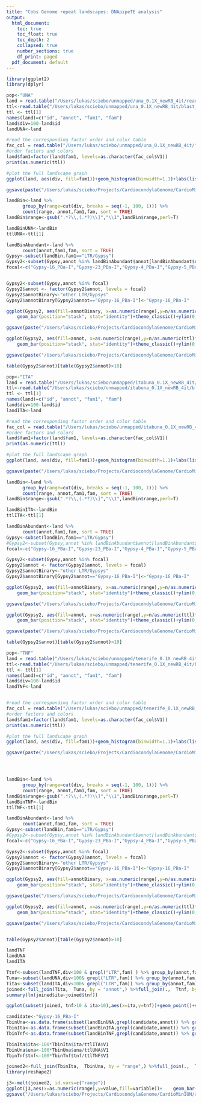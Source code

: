 ```yaml
---
title: "Cobs Genome repeat landscapes: DNApipeTE analysis"
output:
  html_document:
    toc: true
    toc_float: true
    toc_depth: 2
    collapsed: true
    number_sections: true
    df_print: paged
  pdf_document: default
---
```

<STYLE TYPE="text/css">
<!--
  td{
    font-family: Arial; 
    font-size: 8pt;
    padding:0px;
    cellpadding="0";
    cellspacing="0"
  }
  th {
    font-family: Arial; 
    font-size: 8pt;
    height: 20px;
    font-weight: bold;
    text-align: right;
    background-color: #ccccff;
  }
  table { 
    border-spacing: 0px;
    border-collapse: collapse;
  }
--->
</STYLE>


```r
library(ggplot2)
library(dplyr)
```

```r
pop<-"UNA"
land = read.table("/Users/lukas/sciebo/unmapped/una_0.1X_newRB_4it/reads_landscape")
ttl<-read.table("/Users/lukas/sciebo/unmapped/una_0.1X_newRB_4it/blast_reads.counts")
ttl <- ttl[1]
names(land)=c("id", "annot", "fam1", "fam")
land$div=100-land$id
landUNA<-land

#read the corresponding factor order and color table
fac_col = read.table("/Users/lukas/sciebo/unmapped/una_0.1X_newRB_4it/factors_and_colors")
#order factors and colors
land$fam1=factor(land$fam1, levels=as.character(fac_col$V1))
print(as.numeric(ttl))

#plot the full landscape graph
ggplot(land, aes(div, fill=fam1))+geom_histogram(binwidth=1.1)+labs(list(x="Divergence from dnaPipeTE contig (%)", y="Genome percent"))+coord_cartesian(xlim = c(0, 35))+scale_fill_manual(values=as.character(fac_col$V3))+guides(fill=guide_legend(ncol=3))+scale_y_continuous(labels=function(x)signif(x/as.numeric(ttl)*100, 3))+theme_classic()+ggtitle(pop)+theme(legend.direction ="vertical",legend.position = "bottom")

ggsave(paste("/Users/lukas/sciebo/Projects/CardiocondylaGenome/CardioMinION/analyses/DNApipeTE/landscape.",pop,".pdf",sep=""), height=12, width=10)

landBin<-land %>%
      group_by(range=cut(div, breaks = seq(-1, 100, 1))) %>%
      count(range, annot,fam1,fam, sort = TRUE)
landBin$range<-gsub(".*?\\,(.*?)\\]","\\1",landBin$range,perl=T)

landBinUNA<-landBin
ttlUNA<-ttl[1]

landBinAbundant<-land %>%
      count(annot,fam1,fam, sort = TRUE)
Gypsy<-subset(landBin,fam1=="LTR/Gypsy")
Gypsy2<-subset(Gypsy,annot %in% landBinAbundant$annot[landBinAbundant$n>100])
focal<-c("Gypsy-16_PBa-I","Gypsy-23_PBa-I","Gypsy-4_PBa-I","Gypsy-5_PBa-I","Gypsy-9_PBa-I","Gypsy-9_CFl-I","Gypsy-6_PBa-I","Gypsy-7_CFl-I","Gypsy-14_PBa-I","Gypsy-1_ACe-I","Gypsy-6_AEc-I","Gypsy-7_ACe-I","Gypsy-11_CFl-I","Gypsy-27_SI-I")


Gypsy2<-subset(Gypsy,annot %in% focal)
Gypsy2$annot <- factor(Gypsy2$annot, levels = focal)
Gypsy2$annotBinary<-"other LTR/Gypsys"
Gypsy2$annotBinary[Gypsy2$annot=="Gypsy-16_PBa-I"]<-"Gypsy-16_PBa-I"

ggplot(Gypsy2, aes(fill=annotBinary, x=as.numeric(range),y=n/as.numeric(ttl)*100 )) +
    geom_bar(position="stack", stat="identity")+theme_classic()+ylim(0,.5)+xlab("Divergence (%)")+ylab("Genome (%)")+scale_fill_manual(values=c("Gypsy-16_PBa-I"="steelblue","other LTR/Gypsys"="grey80"))+ggtitle(pop)

ggsave(paste("/Users/lukas/sciebo/Projects/CardiocondylaGenome/CardioMinION/analyses/DNApipeTE/",pop,".Gypsy.pdf",sep=""))

ggplot(Gypsy2, aes(fill=annot, x=as.numeric(range),y=n/as.numeric(ttl)*100 )) +
    geom_bar(position="stack", stat="identity")+theme_classic()+ylim(0,.5)+xlab("Divergence (%)")+ylab("Genome (%)")+ggtitle(pop)

ggsave(paste("/Users/lukas/sciebo/Projects/CardiocondylaGenome/CardioMinION/analyses/DNApipeTE/",pop,".Gypsy.detail.pdf",sep=""))

table(Gypsy2$annot)[table(Gypsy2$annot)>10]
```

```r
pop<-"ITA"
land = read.table("/Users/lukas/sciebo/unmapped/itabuna_0.1X_newRB_4it/reads_landscape")
ttl<-read.table("/Users/lukas/sciebo/unmapped/itabuna_0.1X_newRB_4it/blast_reads.counts")
ttl <- ttl[1]
names(land)=c("id", "annot", "fam1", "fam")
land$div=100-land$id
landITA<-land

#read the corresponding factor order and color table
fac_col = read.table("/Users/lukas/sciebo/unmapped/itabuna_0.1X_newRB_4it/factors_and_colors")
#order factors and colors
land$fam1=factor(land$fam1, levels=as.character(fac_col$V1))
print(as.numeric(ttl))

#plot the full landscape graph
ggplot(land, aes(div, fill=fam1))+geom_histogram(binwidth=1.1)+labs(list(x="Divergence from dnaPipeTE contig (%)", y="Genome percent"))+coord_cartesian(xlim = c(0, 35))+scale_fill_manual(values=as.character(fac_col$V3))+guides(fill=guide_legend(ncol=3))+scale_y_continuous(labels=function(x)signif(x/as.numeric(ttl)*100, 3))+theme_classic()+ggtitle(pop)+theme(legend.direction ="vertical",legend.position = "bottom")

ggsave(paste("/Users/lukas/sciebo/Projects/CardiocondylaGenome/CardioMinION/analyses/DNApipeTE/landscape.",pop,".pdf",sep=""), height=12, width=10)

landBin<-land %>%
      group_by(range=cut(div, breaks = seq(-1, 100, 1))) %>%
      count(range, annot,fam1,fam, sort = TRUE)
landBin$range<-gsub(".*?\\,(.*?)\\]","\\1",landBin$range,perl=T)

landBinITA<-landBin
ttlITA<-ttl[1]

landBinAbundant<-land %>%
      count(annot,fam1,fam, sort = TRUE)
Gypsy<-subset(landBin,fam1=="LTR/Gypsy")
#Gypsy2<-subset(Gypsy,annot %in% landBinAbundant$annot[landBinAbundant$n>100])
focal<-c("Gypsy-16_PBa-I","Gypsy-23_PBa-I","Gypsy-4_PBa-I","Gypsy-5_PBa-I","Gypsy-9_PBa-I","Gypsy-9_CFl-I","Gypsy-6_PBa-I","Gypsy-7_CFl-I","Gypsy-14_PBa-I","Gypsy-1_ACe-I","Gypsy-6_AEc-I","Gypsy-7_ACe-I","Gypsy-11_CFl-I","Gypsy-27_SI-I")

Gypsy2<-subset(Gypsy,annot %in% focal)
Gypsy2$annot <- factor(Gypsy2$annot, levels = focal)
Gypsy2$annotBinary<-"other LTR/Gypsys"
Gypsy2$annotBinary[Gypsy2$annot=="Gypsy-16_PBa-I"]<-"Gypsy-16_PBa-I"

ggplot(Gypsy2, aes(fill=annotBinary, x=as.numeric(range),y=n/as.numeric(ttl)*100 )) +
    geom_bar(position="stack", stat="identity")+theme_classic()+ylim(0,.5)+xlab("Divergence (%)")+ylab("Genome (%)")+scale_fill_manual(values=c("Gypsy-16_PBa-I"="steelblue","other LTR/Gypsys"="grey80"))+ggtitle(pop)

ggsave(paste("/Users/lukas/sciebo/Projects/CardiocondylaGenome/CardioMinION/analyses/DNApipeTE/",pop,".Gypsy.pdf",sep=""))

ggplot(Gypsy2, aes(fill=annot, x=as.numeric(range),y=n/as.numeric(ttl)*100 )) +
    geom_bar(position="stack", stat="identity")+theme_classic()+ylim(0,.5)+xlab("Divergence (%)")+ylab("Genome (%)")+ggtitle(pop)

ggsave(paste("/Users/lukas/sciebo/Projects/CardiocondylaGenome/CardioMinION/analyses/DNApipeTE/",pop,".Gypsy.detail.pdf",sep=""))

table(Gypsy2$annot)[table(Gypsy2$annot)>10]
```

```r
pop<-"TNF"
land = read.table("/Users/lukas/sciebo/unmapped/tenerife_0.1X_newRB_4it/reads_landscape")
ttl<-read.table("/Users/lukas/sciebo/unmapped/tenerife_0.1X_newRB_4it/blast_reads.counts")
ttl <- ttl[1]
names(land)=c("id", "annot", "fam1", "fam")
land$div=100-land$id
landTNF<-land


#read the corresponding factor order and color table
fac_col = read.table("/Users/lukas/sciebo/unmapped/tenerife_0.1X_newRB_4it/factors_and_colors")
#order factors and colors
land$fam1=factor(land$fam1, levels=as.character(fac_col$V1))
print(as.numeric(ttl))

#plot the full landscape graph
ggplot(land, aes(div, fill=fam1))+geom_histogram(binwidth=1.1)+labs(list(x="Divergence from dnaPipeTE contig (%)", y="Genome percent"))+coord_cartesian(xlim = c(0, 35))+scale_fill_manual(values=as.character(fac_col$V3))+guides(fill=guide_legend(ncol=3))+scale_y_continuous(labels=function(x)signif(x/as.numeric(ttl)*100, 3))+theme_classic()+ggtitle(pop)+theme(legend.direction ="vertical",legend.position = "bottom")

ggsave(paste("/Users/lukas/sciebo/Projects/CardiocondylaGenome/CardioMinION/analyses/DNApipeTE/landscape.",pop,".pdf",sep=""), height=12, width=10)




landBin<-land %>%
      group_by(range=cut(div, breaks = seq(-1, 100, 1))) %>%
      count(range, annot,fam1,fam, sort = TRUE)
landBin$range<-gsub(".*?\\,(.*?)\\]","\\1",landBin$range,perl=T)
landBinTNF<-landBin
ttlTNF<-ttl[1]

landBinAbundant<-land %>%
      count(annot,fam1,fam, sort = TRUE)
Gypsy<-subset(landBin,fam1=="LTR/Gypsy")
#Gypsy2<-subset(Gypsy,annot %in% landBinAbundant$annot[landBinAbundant$n>100])
focal<-c("Gypsy-16_PBa-I","Gypsy-23_PBa-I","Gypsy-4_PBa-I","Gypsy-5_PBa-I","Gypsy-9_PBa-I","Gypsy-9_CFl-I","Gypsy-6_PBa-I","Gypsy-7_CFl-I","Gypsy-14_PBa-I","Gypsy-1_ACe-I","Gypsy-6_AEc-I","Gypsy-7_ACe-I","Gypsy-11_CFl-I","Gypsy-27_SI-I")

Gypsy2<-subset(Gypsy,annot %in% focal)
Gypsy2$annot <- factor(Gypsy2$annot, levels = focal)
Gypsy2$annotBinary<-"other LTR/Gypsys"
Gypsy2$annotBinary[Gypsy2$annot=="Gypsy-16_PBa-I"]<-"Gypsy-16_PBa-I"

ggplot(Gypsy2, aes(fill=annotBinary, x=as.numeric(range),y=n/as.numeric(ttl)*100 )) +
    geom_bar(position="stack", stat="identity")+theme_classic()+ylim(0,.5)+xlab("Divergence (%)")+ylab("Genome (%)")+scale_fill_manual(values=c("Gypsy-16_PBa-I"="steelblue","other LTR/Gypsys"="grey80"))+ggtitle(pop)

ggsave(paste("/Users/lukas/sciebo/Projects/CardiocondylaGenome/CardioMinION/analyses/DNApipeTE/",pop,".Gypsy.pdf",sep=""))

ggplot(Gypsy2, aes(fill=annot, x=as.numeric(range),y=n/as.numeric(ttl)*100 )) +
    geom_bar(position="stack", stat="identity")+theme_classic()+ylim(0,.5)+xlab("Divergence (%)")+ylab("Genome (%)")+ggtitle(pop)

ggsave(paste("/Users/lukas/sciebo/Projects/CardiocondylaGenome/CardioMinION/analyses/DNApipeTE/",pop,".Gypsy.detail.pdf",sep=""))


table(Gypsy2$annot)[table(Gypsy2$annot)>10]
```


```r
landTNF
landUNA
landITA
```

```r
Ttnf<-subset(landTNF,div<100 & grepl("LTR",fam) ) %>% group_by(annot,fam) %>% tally(name="tnf")
Tuna<-subset(landUNA,div<100& grepl("LTR",fam)) %>% group_by(annot,fam) %>% tally(name="una")
Tita<-subset(landITA,div<100& grepl("LTR",fam)) %>% group_by(annot,fam) %>% tally(name="ita")
joined<-full_join(Tita,  Tuna, by = "annot",) %>%full_join(.,  Ttnf, by = "annot")
summary(lm(joined$ita~joined$tnf))

ggplot(subset(joined, tnf>10 & ita>10),aes(x=ita,y=tnf))+geom_point()+scale_y_log10() +scale_x_log10() + geom_smooth(method='lm')+ggrepel::geom_label_repel(data=subset(joined, tnf/ita >2 & tnf>100),aes(x = ita,y=tnf,label=annot))+geom_segment(x=0,xend=500,y=0,yend=500,lty=2,col="red") 

```

```r
candidate<-"Gypsy-16_PBa-I" 
TbinUna<-as.data.frame(subset(landBinUNA,grepl(candidate,annot)) %>% group_by(range) %>% tally(name="una"))
TbinIta<-as.data.frame(subset(landBinITA,grepl(candidate,annot)) %>% group_by(range) %>% tally(name="ita"))
TbinTnf<-as.data.frame(subset(landBinTNF,grepl(candidate,annot)) %>% group_by(range) %>% tally(name="tnf"))

TbinIta$ita<-100*TbinIta$ita/ttlITA$V1
TbinUna$una<-100*TbinUna$una/ttlUNA$V1
TbinTnf$tnf<-100*TbinTnf$tnf/ttlTNF$V1

joined2<-full_join(TbinIta,  TbinUna, by = "range",) %>%full_join(.,  TbinTnf, by = "range")
library(reshape2)

j3<-melt(joined2, id.vars=c("range"))
ggplot(j3,aes(x=as.numeric(range),y=value,fill=variable))+    geom_bar(position="dodge", stat="identity")+theme_classic()+xlab("Divergence")+ylab("Count")+ggtitle(candidate)
ggsave("/Users/lukas/sciebo/Projects/CardiocondylaGenome/CardioMinION/analyses/DNApipeTE/Gypsy-16_PBa-I.pdf")
```

